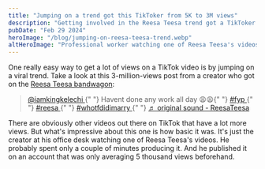 ```yaml
---
title: "Jumping on a trend got this TikToker from 5K to 3M views"
description: "Getting involved in the Reesa Teesa trend got a TikToker 3 million views on a video; he was averaging 5 thousand before."
pubDate: "Feb 29 2024"
heroImage: "/blog/jumping-on-reesa-teesa-trend.webp"
altHeroImage: "Professional worker watching one of Reesa Teesa's videos that went viral on TikTok at his office desk"
---
```


One really easy way to get a lot of views on a TikTok video is by jumping on a viral trend.
Take a look at this 3-million-views post from a creator who got on the
[Reesa Teesa bandwagon](https://www.tiktok.com/@reesamteesa):

<div>
  <blockquote
    class="tiktok-embed"
    cite="https://www.tiktok.com/@iamkingkelechi/video/7337736041371028778"
    data-video-id="7337736041371028778"
    style="max-width: 605px;min-width: 325px;"
  >
    <section>
      <a
        target="_blank"
        title="@iamkingkelechi"
        href="https://www.tiktok.com/@iamkingkelechi?refer=embed"
      >
        @iamkingkelechi
      </a>{" "}
      Havent done any work all day 😩😩{" "}
      <a
        title="fyp"
        target="_blank"
        href="https://www.tiktok.com/tag/fyp?refer=embed"
      >
        #fyp
      </a>{" "}
      <a
        title="reesa"
        target="_blank"
        href="https://www.tiktok.com/tag/reesa?refer=embed"
      >
        #reesa
      </a>{" "}
      <a
        title="whotfdidimarry"
        target="_blank"
        href="https://www.tiktok.com/tag/whotfdidimarry?refer=embed"
      >
        #whotfdidimarry
      </a>{" "}
      <a
        target="_blank"
        title="♬ original sound - ReesaTeesa"
        href="https://www.tiktok.com/music/original-sound-7336382241217563438?refer=embed"
      >
        ♬ original sound - ReesaTeesa
      </a>
    </section>
  </blockquote>
  <script async src="https://www.tiktok.com/embed.js"></script>
</div>

There are obviously other videos out there on TikTok that have a lot more views. But what's
impressive about this one is how basic it was. It's just the creator at his office desk
watching one of Reesa Teesa's videos. He probably spent only a couple of minutes producing it.
And he published it on an account that was only averaging 5 thousand views beforehand.
